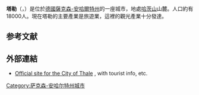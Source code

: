 {{noteTA|G1=德国地名|G2=Landkreis|G3=单位}}
{{Infobox Germany municipality
| district = [[哈茨县|哈茨县]]
| footnotes = 资料最后更新：{{date|2021-10-17|iso}}
}}
'''塔勒'''（{{lang-de|Thale}}，{{IPA-de|ˈtaːlə}}）是位於[[德國|德國]][[薩克森-安哈爾特州|薩克森-安哈爾特州]]的一座城市，地處[[哈茨山|哈茨山]]山麓。人口約有18000人。現在塔勒的主要產業是旅遊業，這裡的觀光產業十分發達。

== 参考文献 ==
{{Reflist}}

==外部連結==
{{EB1911 poster|Thale}}
* [http://www.bodetal.de/index.php Official site for the City of Thale] {{Wayback|url=http://www.bodetal.de/index.php |date=20120905092817 }}, with tourist info, etc.

[[Category:萨克森-安哈尔特州城市|Category:萨克森-安哈尔特州城市]]